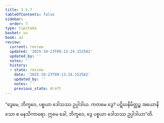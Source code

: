 ```yaml
---
title: 3.1.7
tableOfContents: false
sidebar:
  order: 7
type: tipitaka
basket: su
book: a2
review:
  current: review
  updated: '2025-10-23T09:13:24.152582'
  updated_by: ''
  notes: ''
  history:
  - state: review
    date: '2025-10-23T09:13:24.152582'
    updated_by: ''
    notes: ''
    previous_state: draft
---
```



<ReviewStatus review={frontmatter.review} showDetails={true} />

<HypothesisAnnotation frontmatter={frontmatter} />

<DynamicBreadcrumb />

<Division number="125" book="a2" e="ch" v="15" p="86">

<Paragraph number="210" book="a2">
“ဒွေမေ, ဘိက္ခဝေ, ပစ္စယာ ဒေါသဿ ဥပ္ပါဒါယ. ကတမေ ဒွေ? ပဋိဃနိမိတ္တဉ္စ အယောနိသော စ မနသိကာရော. ဣမေ ခေါ, ဘိက္ခဝေ, ဒွေ ပစ္စယာ ဒေါသဿ ဥပ္ပါဒါယာ”တိ.
</Paragraph>
</Division>